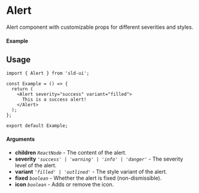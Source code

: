 
<Meta of={Alert} title="Alert" />

# Alert

Alert component with customizable props for different severities and styles.

#### Example

<Canvas of={Alert.Component} />

## Usage

```tsx
import { Alert } from 'sld-ui';

const Example = () => {
  return (
    <Alert severity="success" variant="filled">
      This is a success alert!
    </Alert>
  );
};

export default Example;
```

#### Arguments

- **children** _`ReactNode`_ - The content of the alert.
- **severity** _`'success' | 'warning' | 'info' | 'danger'`_ - The severity
  level of the alert.
- **variant** _`'filled' | 'outlined'`_ - The style variant of the alert.
- **fixed** _`boolean`_ - Whether the alert is fixed (non-dismissible).
- **icon** _`boolean`_ - Adds or remove the icon.
